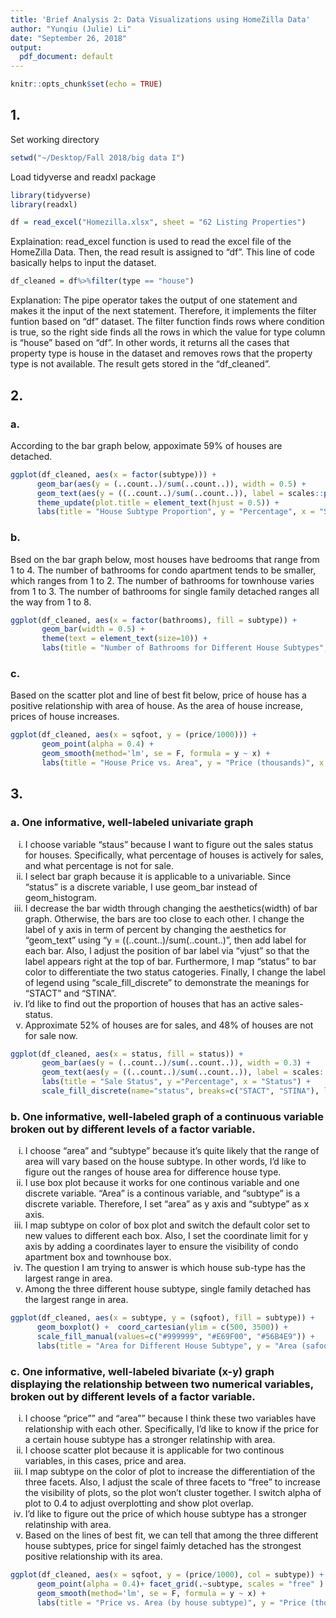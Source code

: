 ```yaml
---
title: 'Brief Analysis 2: Data Visualizations using HomeZilla Data'
author: "Yunqiu (Julie) Li"
date: "September 26, 2018"
output:
  pdf_document: default
---
```


```r
knitr::opts_chunk$set(echo = TRUE)
```

## 1.
Set working directory 
```r
setwd("~/Desktop/Fall 2018/big data I")
```

Load tidyverse and readxl package

```r
library(tidyverse)
library(readxl)
```


```r
df = read_excel("Homezilla.xlsx", sheet = "62 Listing Properties") 
```
Explaination: read_excel function is used to read the excel file of the HomeZilla Data. Then, the read result is assigned to "df". This line of code basically helps to input the dataset.

```r
df_cleaned = df%>%filter(type == "house")
```
Explanation: The pipe operator takes the output of one statement and makes it the input of the next statement. Therefore, it implements the filter funtion based on "df" dataset. The filter function finds rows where condition is true, so the right side finds all the rows in which the value for type column is "house" based on "df". In other words, it returns all the cases that property type is house in the dataset and removes rows that the property type is not available. The result gets stored in the "df_cleaned".



## 2.
### a.

According to the bar graph below, appoximate 59% of houses are detached.
```r
ggplot(df_cleaned, aes(x = factor(subtype))) + 
      geom_bar(aes(y = (..count..)/sum(..count..)), width = 0.5) + 
      geom_text(aes(y = ((..count..)/sum(..count..)), label = scales::percent((..count..)/sum(..count..))), stat ="count", vjust = -0.25) +
      theme_update(plot.title = element_text(hjust = 0.5)) + 
      labs(title = "House Subtype Proportion", y = "Percentage", x = "Subtype")
```

### b.
Bsed on the bar graph below, most houses have bedrooms that range from 1 to 4. The number of bathrooms for condo apartment tends to be smaller, which ranges from 1 to 2.  The number of bathrooms for townhouse varies from 1 to 3. The number of bathrooms for single family detached ranges all the way from 1 to 8.
```r
ggplot(df_cleaned, aes(x = factor(bathrooms), fill = subtype)) + 
       geom_bar(width = 0.5) + 
       theme(text = element_text(size=10)) + 
       labs(title = "Number of Bathrooms for Different House Subtypes", y = "Count", x = "Number of Bathrooms")
```

### c.
Based on the scatter plot and line of best fit below, price of house has a positive relationship with area of house. As the area of house increase, prices of house increases.
```r
ggplot(df_cleaned, aes(x = sqfoot, y = (price/1000))) + 
       geom_point(alpha = 0.4) + 
       geom_smooth(method='lm', se = F, formula = y ~ x) + 
       labs(title = "House Price vs. Area", y = "Price (thousands)", x = "Area (sqfoot)") 
```



## 3.
### a.  One informative, well-labeled univariate graph
i) I choose variable "staus" because I want to figure out the sales status for houses. Specifically, what percentage of houses is actively for sales, and what percentage is not for sale.
ii) I select bar graph because it is applicable to a univariable. Since "status" is a discrete variable, I use geom_bar instead of geom_histogram.
iii) I decrease the bar width through changing the aesthetics(width) of bar graph. Otherwise, the bars are too close to each other. I change the label of y axis in term of percent by changing the aesthetics for "geom_text" using "y = ((..count..)/sum(..count..)", then add label for each bar. Also, I adjust the position of bar label via "vjust" so that the label appears right at the top of bar. Furthermore, I map "status" to bar color to differentiate the two status catogeries. Finally, I change the label of legend using "scale_fill_discrete" to demonstrate the meanings for "STACT" and "STINA".
iv) I'd like to find out the proportion of houses that has an active sales-status.
v) Approximate 52% of houses are for sales, and 48% of houses are not for sale now.
```r
ggplot(df_cleaned, aes(x = status, fill = status)) + 
       geom_bar(aes(y = (..count..)/sum(..count..)), width = 0.3) + 
       geom_text(aes(y = ((..count..)/sum(..count..)), label = scales::percent((..count..)/sum(..count..))), stat = "count", vjust =  -0.25)+ 
       labs(title = "Sale Status", y ="Percentage", x = "Status") +
       scale_fill_discrete(name="status", breaks=c("STACT", "STINA"), labels=c("House for Sale", "House Not for Sale"))
```

### b.  One informative, well-labeled graph of a continuous variable broken out by different levels of a factor variable.
i) I choose "area" and "subtype" because it's quite likely that the range of area will vary based on the house subtype. In other words, I'd like to figure out the ranges of house area for difference house type. 
ii) I use box plot because it works for one continous variable and one discrete variable. "Area" is a continous variable, and "subtype" is a discrete variable. Therefore, I set "area" as y axis and "subtype" as x axis.
iii) I map subtype on color of box plot and switch the default color set to new values to different each box. Also, I set the coordinate limit for y axis by adding a coordinates layer to ensure the visibility of condo apartment box and townhouse box.
iv) The question I am trying to answer is which house sub-type has the largest range in area.
v)  Among the three different house subtype, single family detached has the largest range in area.
```r
ggplot(df_cleaned, aes(x = subtype, y = (sqfoot), fill = subtype)) + 
      geom_boxplot() +  coord_cartesian(ylim = c(500, 3500)) +       
      scale_fill_manual(values=c("#999999", "#E69F00", "#56B4E9")) + 
      labs(title = "Area for Different House Subtype", y = "Area (safoot)",  x = "Subtype")
```

### c.  One informative, well-labeled bivariate (x-y) graph displaying the relationship between two numerical variables, broken out by different levels of a factor variable.
i) I choose "price"" and "area"" because I think these two variables have relationship with each other. Specifically, I'd like to know if the price for a certain house subtype has a stronger relatinship with area.
ii) I choose scatter plot because it is applicable for two continous variables, in this cases, price and area.
iii) I map subtype on the color of plot to increase the differentiation of the three facets. Also, I adjust the scale of three facets to "free" to increase the visibility of plots, so the plot won't cluster together. I switch alpha of plot to 0.4 to adjust overplotting and show plot overlap. 
iv) I'd like to figure out the price of which house subtype has a stronger relatinship with area.
v) Based on the lines of best fit, we can tell that among the three different house subtypes, price for singel faimly detached has the strongest positive relationship with its area. 
```r
ggplot(df_cleaned, aes(x = sqfoot, y = (price/1000), col = subtype)) + 
      geom_point(alpha = 0.4)+ facet_grid(.~subtype, scales = "free" ) +
      geom_smooth(method='lm', se = F, formula = y ~ x) + 
      labs(title = "Price vs. Area (by house subtype)", y = "Price (thousands)", x = "Area (sqfoot)")
```



